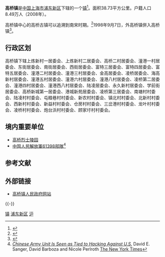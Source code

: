 {{expert|time=2019-07-06T09:46:48+00:00}}
{{中国乡级行政区
|行政区全称 = 高桥镇
|景观照片文件名 = Gaoqiao Yangxiantang.JPG
|景观照片描述 = 高桥仰贤堂
|汉语拼音 = 
|其他语言 = 
|其他语言名称 = 
|位置图文件名 = 
|位置图描述 = 
|自定义图片 = 
|建置时间 = 1937年
|领导职位 = 镇长
|领导名称 = 沈应军
|政府驻地 = 张杨北路5425号
|毗邻 = 
|总面积 = 38.73平方公里
|总人口 = 
|户籍人口 = 8.49万人
|户籍人口年份 = 2008年
|常住人口 = 
|常住人口年份 = 
|人口密度 =
|GDP = 
|邮政编码 = 
|电话区号 = 21
|官方网站 = http://www.shgaoqiao.gov.cn/ 
|网站名称 = 浦东高桥
|31/01/15/104/000}}

'''高桥镇'''是[[中国|中国]][[上海市|上海市]][[浦东新区|浦东新区]]下辖的一个[[行政建制镇|镇]]<ref>{{PRC admin/ref sgc|{{PRC admin/parent|31/01/15/104/000}}}}</ref>。面积38.73平方公里。户籍人口8.49万人（2008年）。

高桥镇中心的高桥古镇可以追溯到南宋时期。<ref>{{cite web |url=http://mobile.shanghaidaily.com/article/?id=430321 |title=Ancient Gaoqiao Town beckons with historic spots, easy pace |date=6 March 2010 |work=Shanghai Daily |publisher=Shanghai Daily Publishing House |accessdate=23 April 2012 |archive-date=2012-07-12 |archive-url=https://archive.today/20120712061845/http://mobile.shanghaidaily.com/article/?id=430321 |dead-url=yes }}</ref>1998年9月7日，外高桥镇併入高桥镇<ref>{{cite news |title=浦东开发开放20年大事记(1990-2009) |url=http://www.reformdata.org/2012/0131/13839.shtml#}}</ref>。

== 行政区划 ==
高桥镇下辖上炼新村一居委会、上炼新村二居委会、高桥二村居委会、潼港一村居委会、东街居委会、南街居委会、西街居委会、富特三居委会、富特四居委会、富特五居委会、潼港二村居委会、潼港三村居委会、金高居委会、凌桥居委会、海高新村居委会、潼港五村居委会、潼港六村居委会、潼港八村居委会、凌桥第二居委会、潼港四村居委会、潼港西八村居委会、陆凌居委会、永久新村居委会、学前街居委会、高桥新城第一居委会、港城新苑居委会、凌桥第三居委会、南塘村村委会、陆凌村村委会、屯粮巷村村委会、新农村村委会、镇北村村委会、北新村村委会、西新村村委会、新益村村委会、仓房村村委会、三岔港村村委会、龙叶村村委会、凌桥村村委会、炮台浜村村委会、顾家圩村村委会。

== 境内重要单位 ==
* [[高桥烈士陵园|高桥烈士陵园]]
* [[中国人民解放軍61398部隊|中国人民解放軍61398部隊]]<ref>[http://www.nytimes.com/2013/02/19/technology/chinas-army-is-seen-as-tied-to-hacking-against-us.html ''Chinese Army Unit Is Seen as Tied to Hacking Against U.S.''] {{Wayback|url=http://www.nytimes.com/2013/02/19/technology/chinas-army-is-seen-as-tied-to-hacking-against-us.html |date=20130222023115 }} David E. Sanger, David Barboza and Nicole Perlroth [[The_New_York_Times|The New York Times]]</ref>

== 参考文献 ==
{{Reflist}}

== 外部链接 ==
* [https://web.archive.org/web/20131021041954/http://www.shgaoqiao.gov.cn/ 高桥镇人民政府网站]

{{-}}
{{浦东新区行政区划}}
{{中国历史文化名镇}}
{{上海市历史文化风貌区}}
{{上海市功能性区域}}

[[Category:浦东新区行政区划|镇]]
[[Category:上海乡镇|浦东新区]]
[[Category:中国历史文化名镇|沪]]